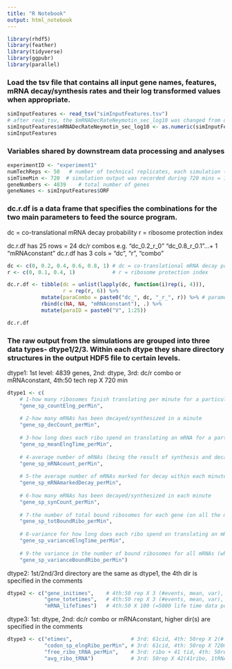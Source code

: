 ```yaml
---
title: "R Notebook"
output: html_notebook
---
```



```r
library(rhdf5)
library(feather)
library(tidyverse)
library(ggpubr)
library(parallel)
```

### Load the tsv file that contains all input gene names, features, mRNA decay/synthesis rates and their log transformed values when appropriate.
```r
simInputFeatures <- read_tsv("simInputFeatures.tsv") 
# after read_tsv, the $mRNADecRateNeymotin_sec_log10 was changed from dbl to chr, have no idea why. The other dbl columns are all fine. Below is to trasform that column back to dbl.
simInputFeatures$mRNADecRateNeymotin_sec_log10 <- as.numeric(simInputFeatures$mRNADecRateNeymotin_sec_log10)
simInputFeatures
```


### Variables shared by downstream data processing and analyses
```r
experimentID <- "experiment1"
numTechReps <- 50   # number of technical replicates, each simulation (with the same input parameters) can utilize a different seed to represent different tech reps.
simTimeMin <- 720  # simulation output was recorded during 720 mins = 12 hours. See Methods for how this duration is chosen.
geneNumbers <- 4839    # total number of genes 
geneNames <- simInputFeatures$ORF

```


### dc.r.df is a data frame that specifies the combinations for the two main parameters to feed the source program.
dc = co-translational mRNA decay probability
r = ribosome protection index

dc.r.df has 25 rows = 24 dc/r combos e.g. "dc_0.2_r_0"  "dc_0.8_r_0.1"...+ 1 "mRNAconstant"
dc.r.df has 3 cols = "dc", "r", "combo"
```r
dc <- c(0, 0.2, 0.4, 0.6, 0.8, 1) # dc = co-translational mRNA decay probability
r <- c(0, 0.1, 0.4, 1)            # r = ribosome protection index

dc.r.df <- tibble(dc = unlist(lapply(dc, function(i)rep(i, 4))),  
                  r = rep(r, 6)) %>%
           mutate(paraCombo = paste0("dc_", dc, "_r_", r)) %>% # parameter combos
           rbind(c(NA, NA, "mRNAconstant"), .) %>%
           mutate(paraID = paste0("V", 1:25))

dc.r.df
```


### The raw output from the simulations are grouped into three data types- dtype1/2/3. Within each dtype they share directory structures in the output HDF5 file to certain levels. 
dtype1: 1st level: 4839 genes, 2nd: dtype, 3rd: dc/r combo or mRNAconstant, 4th:50 tech rep X 720 min
```r
dtype1 <- c(
    # 1-how many ribosomes finish translating per minute for a particular gene (= how many proteins have been translated)
    "gene_sp_countElng_perMin",  
    
    # 2-how many mRNAs has been decayed/synthesized in a minute
    "gene_sp_decCount_perMin",  
    
    # 3-how long does each ribo spend on translating an mRNA for a particular gene on average
    "gene_sp_meanElngTime_perMin", 
    
    # 4-average number of mRNAs (being the result of synthesis and decay) within each minute for a particular gene
    "gene_sp_mRNAcount_perMin",  
    
    # 5-the average number of mRNAs marked for decay within each minute for a particular gene
    "gene_sp_mRNAmarkedDecay_perMin", 
    
    # 6-how many mRNAs has been decayed/synthesized in each minute
    "gene_sp_synCount_perMin",     
    
    # 7-the number of total bound ribosomes for each gene (on all the mRNAs of this gene, whether marked or not for decay) at each minute mark
    "gene_sp_totBoundRibo_perMin", 
    
    # 8-variance for how long does each ribo spend on translating an mRNA for a particular gene
    "gene_sp_varianceElngTime_perMin",  
    
    # 9-the variance in the number of bound ribosomes for all mRNAs (whether marked or not for decay) for each gene at each minute mark
    "gene_sp_varianceBoundRibo_perMin")  

```

dtype2: 1st/2nd/3rd directory are the same as dtype1, the 4th dir is specified in the comments
```r
dtype2 <- c("gene_initimes",    # 4th:50 rep X 3 (#events, mean, var), Average time between initiation of all genes
            "gene_totetimes",   # 4th:50 rep X 3 (#events, mean, var), Average total elongation times of all genes
            "mRNA_lifeTimes")   # 4th:50 X 100 (=5000 life time data point, some spots will be filled with NAs since not all genes would have 5000 life times collected). 
```

dtype3: 1st: dtype, 2nd: dc/r combo or mRNAconstant, higher dir(s) are specified in the comments
```r
dtype3 <- c("etimes",                   # 3rd: 61cid, 4th: 50rep X 2(# of events, mean), Elongation times of all codons
            "codon_sp_elngRibo_perMin", # 3rd: 61cid, 4th: 50rep X 720min, the number of elongatable ribosomes per codon type at each minute mark 
            "free_ribo_tRNA_perMin",    # 3rd: ribo + 41 tid, 4th: 50rep X 720min, the free ribosome number and free tRNA number per tRNA type at each minute mark
            "avg_ribo_tRNA")            # 3rd: 50rep X 42(41ribo, 1tRNA), Average number of free ribosomes and tRNAs at equilibrium
             
```

